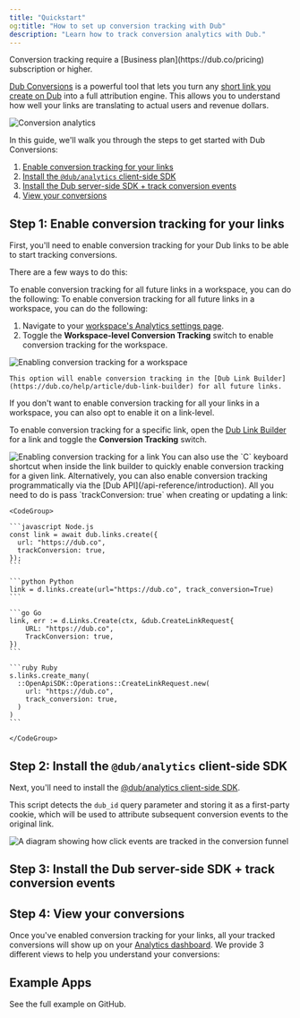 ```yaml
---
title: "Quickstart"
og:title: "How to set up conversion tracking with Dub"
description: "Learn how to track conversion analytics with Dub."
---
```



<Note>
  Conversion tracking require a [Business plan](https://dub.co/pricing)
  subscription or higher.
</Note>

[Dub Conversions](https://dub.co/help/article/dub-conversions) is a powerful tool that lets you turn any [short link you create on Dub](https://dub.co/help/article/how-to-create-link) into a full attribution engine. This allows you to understand how well your links are translating to actual users and revenue dollars.

<Frame>
  <img
    src="https://assets.dub.co/blog/introducing-dub-conversions.webp"
    alt="Conversion analytics"
  />
</Frame>

In this guide, we'll walk you through the steps to get started with Dub Conversions:

1. [Enable conversion tracking for your links](#step-1%3A-enable-conversion-tracking-for-your-links)
2. [Install the `@dub/analytics` client-side SDK](#step-2-install-the-dub-analytics-client-side-sdk)
3. [Install the Dub server-side SDK + track conversion events](#step-3-install-the-dub-server-side-sdk-track-conversion-events)
4. [View your conversions](#step-4-view-your-conversions)

## Step 1: Enable conversion tracking for your links

First, you'll need to enable conversion tracking for your Dub links to be able to start tracking conversions.

There are a few ways to do this:

<AccordionGroup>
  <Accordion title="Option 1: On a workspace-level">
    To enable conversion tracking for all future links in a workspace, you can do the following:
To enable conversion tracking for all future links in a workspace, you can do the following:

1. Navigate to your [workspace's Analytics settings page](https://app.dub.co/settings/analytics).
2. Toggle the **Workspace-level Conversion Tracking** switch to enable conversion tracking for the workspace.

<Frame>
  <img
    src="/images/conversions/enable-conversion-tracking-workspace.png"
    alt="Enabling conversion tracking for a workspace"
  />
</Frame>

    This option will enable conversion tracking in the [Dub Link Builder](https://dub.co/help/article/dub-link-builder) for all future links.

  </Accordion>
  <Accordion title="Option 2: On a link-level">
    If you don't want to enable conversion tracking for all your links in a workspace, you can also opt to enable it on a link-level.

To enable conversion tracking for a specific link, open the [Dub Link Builder](https://dub.co/help/article/dub-link-builder) for a link and toggle the **Conversion Tracking** switch.

<Frame>
  <img
    src="/images/conversions/enable-conversion-tracking.png"
    alt="Enabling conversion tracking for a link"
  />
</Frame>

<Tip>
  You can also use the `C` keyboard shortcut when inside the link builder to
  quickly enable conversion tracking for a given link.
</Tip>

  </Accordion>
  <Accordion title="Option 3: Via the API">
    Alternatively, you can also enable conversion tracking programmatically via the [Dub API](/api-reference/introduction). All you need to do is pass `trackConversion: true` when creating or updating a link:

    <CodeGroup>

    ```javascript Node.js
    const link = await dub.links.create({
      url: "https://dub.co",
      trackConversion: true,
    });
    ```

    ```python Python
    link = d.links.create(url="https://dub.co", track_conversion=True)
    ```

    ```go Go
    link, err := d.Links.Create(ctx, &dub.CreateLinkRequest{
        URL: "https://dub.co",
        TrackConversion: true,
    })
    ```

    ```ruby Ruby
    s.links.create_many(
      ::OpenApiSDK::Operations::CreateLinkRequest.new(
        url: "https://dub.co",
        track_conversion: true,
      )
    )
    ```

    </CodeGroup>

  </Accordion>
</AccordionGroup>

## Step 2: Install the `@dub/analytics` client-side SDK

Next, you'll need to install the [@dub/analytics client-side SDK](/sdks/client-side/introduction).

This script detects the `dub_id` query parameter and storing it as a first-party cookie, which will be used to attribute subsequent conversion events to the original link.

<Frame>
  <img
    className="rounded-lg border border-gray-100"
    src="https://assets.dub.co/help/conversion-click-event.png"
    alt="A diagram showing how click events are tracked in the conversion funnel"
  />
</Frame>

<DubClientInstall />

<DubClientInstallVerify />

## Step 3: Install the Dub server-side SDK + track conversion events

<InstallServerSdksTrackConversions />

## Step 4: View your conversions

Once you've enabled conversion tracking for your links, all your tracked conversions will show up on your [Analytics dashboard](https://app.dub.co/analytics). We provide 3 different views to help you understand your conversions:

<ViewConversions />

## Example Apps

<CardGroup cols={2}>
  <Card
    title="Dub Conversions Demo App"
    icon="github"
    href="https://github.com/dubinc/examples/tree/main/conversions/stripe"
    color="#333333"
  >
    See the full example on GitHub.
  </Card>
</CardGroup>

